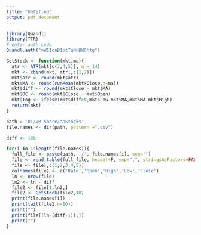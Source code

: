 ```yaml
---
title: "Untitled"
output: pdf_document
---
```



```r
library(Quandl)
library(TTR)
# enter auth code
Quandl.auth("mW11caB1btTqNnBWGhtg")

GetStock <- function(mkt,ma){
  atr <- ATR(mkt[c(3,4,5)], n = 14)
  mkt <- cbind(mkt, atr[,c(1,2)])
  mkt$atr <- round(mkt$atr)
  mkt$MA <- round(runMean(mkt$Close,n=ma))
  mkt$diff <- round(mkt$Close - mkt$MA)
  mkt$OC <- round(mkt$Close - mkt$Open)
  mkt$Tog <- ifelse(mkt$diff>0,mkt$Low-mkt$MA,mkt$MA-mkt$High)
  return(mkt)
}
```

```r
path = 'D:/VM Share/aaStocks'
file.names <- dir(path, pattern =".csv")

diff <- 100

for(i in 1:length(file.names)){
  full_file <- paste(path, '/', file.names[i], sep="")
  file <- read.table(full_file, header=F, sep=",", stringsAsFactors=FALSE)
  file <- file[,c(1,2,3,4,5)]
  colnames(file) <- c('Date','Open','High','Low','Close')
  ln <- nrow(file)
  ln2 <- ln - diff
  file2 <- file[1:ln2,]
  file2 <- GetStock(file2,10)
  print(file.names[i])
  print(tail(file2,n=10))
  print("")
  print(file[(ln-(diff-1)),])
  print("")
}

```

